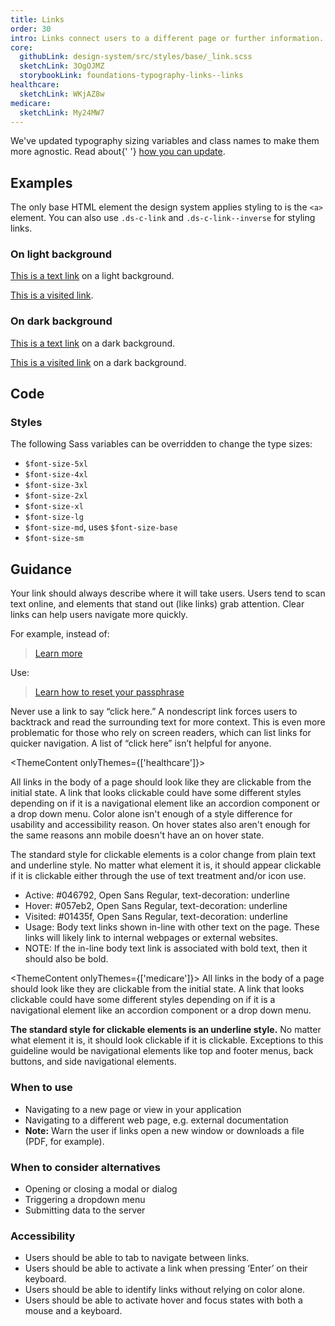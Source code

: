 ```yaml
---
title: Links
order: 30
intro: Links connect users to a different page or further information.
core:
  githubLink: design-system/src/styles/base/_link.scss
  sketchLink: 3OgOJMZ
  storybookLink: foundations-typography-links--links
healthcare:
  sketchLink: WKjAZ8w
medicare:
  sketchLink: My24MW7
---
```



<Alert heading="Typography sizing updates!">
  <p class="ds-c-alert__text">
    We've updated typography sizing variables and class names to make them more agnostic. Read about{' '}
    <a href="/getting-started/developers/theming/#updating-font-sizing">how you can update</a>.
  </p>
</Alert>

## Examples

The only base HTML element the design system applies styling to is the `<a>` element. You can also use `.ds-c-link` and `.ds-c-link--inverse` for styling links.

### On light background

<EmbeddedExample>
  <p><a href="javascript:void(0);">This is a text link</a> on a light background.</p>
  <p><a href="https://design.cms.gov/">This is a visited link</a>.</p>
</EmbeddedExample>

### On dark background

<EmbeddedExample>
  <div class="ds-base ds-base--inverse ds-u-padding--1">
    <p><a href="javascript:void(0);">This is a text link</a> on a dark background.</p>
    <p><a href="https://design.cms.gov/">This is a visited link</a> on a dark background.</p>
  </div>
</EmbeddedExample>

## Code

### Styles

The following Sass variables can be overridden to change the type sizes:

- `$font-size-5xl`
- `$font-size-4xl`
- `$font-size-3xl`
- `$font-size-2xl`
- `$font-size-xl`
- `$font-size-lg`
- `$font-size-md`, uses `$font-size-base`
- `$font-size-sm`


## Guidance

Your link should always describe where it will take users. Users tend to scan text online, and elements that stand out (like links) grab attention. Clear links can help users navigate more quickly.

For example, instead of:

> [Learn more](#)

Use:

> [Learn how to reset your passphrase](#)

Never use a link to say “click here.” A nondescript link forces users to backtrack and read the surrounding text for more context. This is even more problematic for those who rely on screen readers, which can list links for quicker navigation. A list of “click here” isn’t helpful for anyone.

<ThemeContent onlyThemes={['healthcare']}>

All links in the body of a page should look like they are clickable from the initial state.  A link that looks clickable could have some different styles depending on if it is a navigational element like an accordion component or a drop down menu. Color alone isn't enough of a style difference for usability and accessibility reason. On hover states also aren't enough for the same reasons ann mobile doesn't have an on hover state.

The standard style for clickable elements is a color change from plain text and underline style.  No matter what element it is, it should appear clickable if it is clickable either through the use of text treatment and/or icon use.

- Active: #046792, Open Sans Regular, text-decoration: underline
- Hover: #057eb2, Open Sans Regular, text-decoration: underline 
- Visited: #01435f, Open Sans Regular, text-decoration: underline 
- Usage: Body text links shown in-line with other text on the page. These links will likely link to internal webpages or external websites. 
- NOTE: If the in-line body text link is associated with bold text, then it should also be bold.

</ThemeContent>


<ThemeContent onlyThemes={['medicare']}>
All links in the body of a page should look like they are clickable from the initial state.  A link that looks clickable could have some different styles depending on if it is a navigational element like an accordion component or a drop down menu. 

<b>The standard style for clickable elements is an underline style.</b>  No matter what element it is, it should look clickable if it is clickable. Exceptions to this guideline would be navigational elements like top and footer menus, back buttons, and side navigational elements. 
</ThemeContent>


### When to use

- Navigating to a new page or view in your application
- Navigating to a different web page, e.g. external documentation
- **Note:** Warn the user if links open a new window or downloads a file (PDF, for example).

### When to consider alternatives

- Opening or closing a modal or dialog
- Triggering a dropdown menu
- Submitting data to the server

### Accessibility

- Users should be able to tab to navigate between links.
- Users should be able to activate a link when pressing ‘Enter’ on their keyboard.
- Users should be able to identify links without relying on color alone.
- Users should be able to activate hover and focus states with both a mouse and a keyboard.